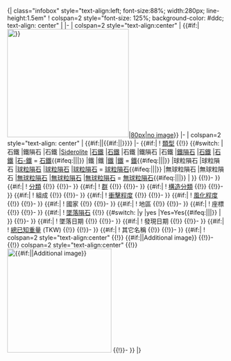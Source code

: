 <includeonly>{| class="infobox" style="text-align:left; font-size:88%; width:280px; line-height:1.5em"
! colspan=2 style="font-size: 125%; background-color: #ddc; text-align: center" | {{{Name}}}
|-
| colspan=2 style="text-align:center" | {{#if:{{{Image|}}}|[[File:{{{Image}}}|280x250px|{{{Name|}}}}}]]|[[file:Rock schema.jpg|80px|no image]]}}
|-
| colspan=2 style="text-align: center" | {{#if:{{{Image_caption|}}}|{{{Image_caption}}}|{{#if:{{{Image|}}}|{{{Name}}}|}}}}
|-
{{#if:{{{Type|}}}|
! [[隕石分類|類型]]
{{!}} {{#switch: {{{Type}}}
|石鐵
|鐵隕石
|石鐵
|[[Siderolite]]
|[[石鐵]]
|[[石鐵]]
|石鐵
|鐵隕石
|石鐵
|[[鐵隕石]]
|[[石鐵]]
|[[石鐵]]
|[[石鐵隕石|石-鐵]] = [[石鐵隕石|石鐵]]{{#ifeq:{{NAMESPACE}}||[[Category:石鐵隕石|{{{Name}}}]]|}}
|鐵
|鐵
|[[鐵隕石|鐵]]
|[[鐵隕石|鐵]] = [[鐵隕石|鐵]]{{#ifeq:{{NAMESPACE}}||[[Category:鐵隕石|{{{Name}}}]]|}}
|球粒隕石
|球粒隕石
|[[球粒隕石]]
|[[球粒隕石]]
|[[球粒隕石|球粒隕石]] = [[球粒隕石]]{{#ifeq:{{NAMESPACE}}||[[Category:球粒隕石|{{{Name}}}]]|}}
|無球粒隕石
|無球粒隕石
|[[無球粒隕石]]
|[[無球粒隕石]]
|[[無球粒隕石|無球粒隕石]] = [[無球粒隕石]]{{#ifeq:{{NAMESPACE}}||[[Category:無球粒隕石|{{{Name}}}]]|}}
|{{{Type}}}<!-- do not categorize -->}}
{{!}}-
}}
{{#if:{{{Class|}}}|
! [[隕石分類|分類]]
{{!}} {{{Class}}}
{{!}}-
}}
{{#if:{{{Group|}}}|
! [[隕石分類|群]]
{{!}} {{{Group}}}
{{!}}-
}}
{{#if:{{{Structural_classification|}}}|
! [[鐵隕石#構造分類|構造分類]]
{{!}} {{{Structural_classification}}}
{{!}}-
}}
{{#if:{{{Composition|}}}|
! 組成
{{!}} {{{Composition}}}
{{!}}-
}}
{{#if:{{{Shock|}}}|
! [[隕石衝擊程度|衝擊程度]]
{{!}} {{{Shock}}}
{{!}}-
}}
{{#if:{{{Weathering|}}}|
! [[隕石風化|風化程度]]
{{!}} {{{Weathering}}}
{{!}}-
}}
{{#if:{{{Country|}}}|
! 國家
{{!}} {{{Country}}}
{{!}}-
}}
{{#if:{{{Region|}}}|
! 地區
{{!}} {{{Region}}}
{{!}}-
}}
{{#if:{{{Lat_Long|}}}|
! 座標
{{!}} {{{Lat_Long}}}
{{!}}-
}}
{{#if:{{{Observed_fall|}}}|
! [[墜落隕石]]
{{!}} {{#switch: {{{Observed_fall}}}
|y
|yes
|Yes=Yes{{#ifeq:{{NAMESPACE}}||[[Category:墜落隕石|{{{Name}}}]]|}}
|{{{Observed_fall}}}
}}
{{!}}-
}}
{{#if:{{{Fall_date|}}}|
! 墜落日期
{{!}} {{{Fall_date}}}
{{!}}-
}}
{{#if:{{{Found_date|}}}|
! 發現日期
{{!}} {{{Found_date}}}
{{!}}-
}}
{{#if:{{{TKW|}}}|
! [[總已知重量]] (TKW)
{{!}} {{{TKW}}}
{{!}}-
}}
{{#if:{{{Alternative names|}}}{{{Aka|}}}{{{AKA|}}}|
! 其它名稱
{{!}} {{{Alternative names|}}}{{{Aka|}}}{{{AKA|}}}
{{!}}-
}}
{{#if:{{{Image2|}}}|
! colspan=2 style="text-align:center" {{!}} {{#if:{{{Image2_caption|}}}|{{{Image2_caption}}}|Additional image}}
{{!}}-
{{!}} colspan=2 style="text-align:center" {{!}} [[File:{{{Image2}}}|240x240px|{{#if:{{{Image2_caption|}}}|{{{Image2_caption}}}|Additional image}}]]
{{!}}-
}}
|}</includeonly><noinclude>{{doc}}<!-- place category and language links on the /doc page, not here --></noinclude>